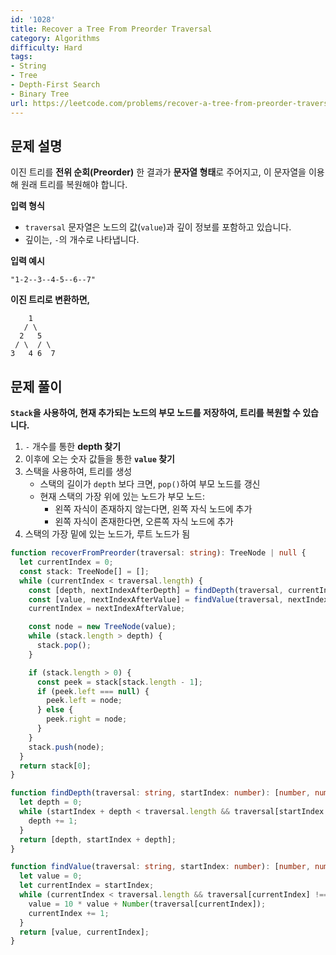 ```yaml
---
id: '1028'
title: Recover a Tree From Preorder Traversal
category: Algorithms
difficulty: Hard
tags:
- String
- Tree
- Depth-First Search
- Binary Tree
url: https://leetcode.com/problems/recover-a-tree-from-preorder-traversal/
---
```


## 문제 설명

이진 트리를 **전위 순회(Preorder)** 한 결과가 **문자열 형태**로 주어지고, 이 문자열을 이용해 원래 트리를 복원해야 합니다.

**입력 형식**

- `traversal` 문자열은 노드의 값(`value`)과 깊이 정보를 포함하고 있습니다.
- 깊이는, `-`의 개수로 나타냅니다.

**입력 예시**

```
"1-2--3--4-5--6--7"
```

**이진 트리로 변환하면,**

```
    1
   / \
  2   5
 / \  / \
3   4 6  7
```

## 문제 풀이

**`Stack`을 사용하여, 현재 추가되는 노드의 부모 노드를 저장하여, 트리를 복원할 수 있습니다.**

1. `-` 개수를 통한 **depth 찾기**
2. 이후에 오는 숫자 값들을 통한 **`value` 찾기**
3. 스택을 사용하여, 트리를 생성
   - 스택의 길이가 `depth` 보다 크면, `pop()`하여 부모 노드를 갱신
   - 현재 스택의 가장 위에 있는 노드가 부모 노드:
     - 왼쪽 자식이 존재하지 않는다면, 왼쪽 자식 노드에 추가
     - 왼쪽 자식이 존재한다면, 오른쪽 자식 노드에 추가
4. 스택의 가장 밑에 있는 노드가, 루트 노드가 됨

```typescript filename="solution.ts" copy
function recoverFromPreorder(traversal: string): TreeNode | null {
  let currentIndex = 0;
  const stack: TreeNode[] = [];
  while (currentIndex < traversal.length) {
    const [depth, nextIndexAfterDepth] = findDepth(traversal, currentIndex);
    const [value, nextIndexAfterValue] = findValue(traversal, nextIndexAfterDepth);
    currentIndex = nextIndexAfterValue;

    const node = new TreeNode(value);
    while (stack.length > depth) {
      stack.pop();
    }

    if (stack.length > 0) {
      const peek = stack[stack.length - 1];
      if (peek.left === null) {
        peek.left = node;
      } else {
        peek.right = node;
      }
    }
    stack.push(node);
  }
  return stack[0];
}

function findDepth(traversal: string, startIndex: number): [number, number] {
  let depth = 0;
  while (startIndex + depth < traversal.length && traversal[startIndex + depth] === '-') {
    depth += 1;
  }
  return [depth, startIndex + depth];
}

function findValue(traversal: string, startIndex: number): [number, number] {
  let value = 0;
  let currentIndex = startIndex;
  while (currentIndex < traversal.length && traversal[currentIndex] !== '-') {
    value = 10 * value + Number(traversal[currentIndex]);
    currentIndex += 1;
  }
  return [value, currentIndex];
}
```

